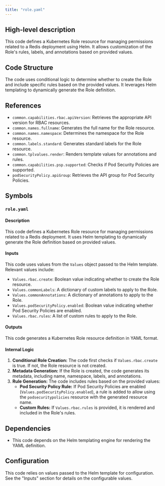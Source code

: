 ```yaml
---
title: "role.yaml"
---
```


## High-level description
This code defines a Kubernetes Role resource for managing permissions related to a Redis deployment using Helm. It allows customization of the Role's rules, labels, and annotations based on provided values.

## Code Structure
The code uses conditional logic to determine whether to create the Role and include specific rules based on the provided values. It leverages Helm templating to dynamically generate the Role definition.

## References
* `common.capabilities.rbac.apiVersion`: Retrieves the appropriate API version for RBAC resources.
* `common.names.fullname`: Generates the full name for the Role resource.
* `common.names.namespace`: Determines the namespace for the Role resource.
* `common.labels.standard`: Generates standard labels for the Role resource.
* `common.tplvalues.render`: Renders template values for annotations and rules.
* `common.capabilities.psp.supported`: Checks if Pod Security Policies are supported.
* `podSecurityPolicy.apiGroup`: Retrieves the API group for Pod Security Policies.

## Symbols
### `role.yaml`
#### Description
This code defines a Kubernetes Role resource for managing permissions related to a Redis deployment. It uses Helm templating to dynamically generate the Role definition based on provided values.

#### Inputs
This code uses values from the `Values` object passed to the Helm template. Relevant values include:
* `Values.rbac.create`: Boolean value indicating whether to create the Role resource.
* `Values.commonLabels`: A dictionary of custom labels to apply to the Role.
* `Values.commonAnnotations`: A dictionary of annotations to apply to the Role.
* `Values.podSecurityPolicy.enabled`: Boolean value indicating whether Pod Security Policies are enabled.
* `Values.rbac.rules`: A list of custom rules to apply to the Role.

#### Outputs
This code generates a Kubernetes Role resource definition in YAML format.

#### Internal Logic
1. **Conditional Role Creation:** The code first checks if `Values.rbac.create` is true. If not, the Role resource is not created.
2. **Metadata Generation:** If the Role is created, the code generates its metadata, including name, namespace, labels, and annotations.
3. **Rule Generation:** The code includes rules based on the provided values:
    * **Pod Security Policy Rule:** If Pod Security Policies are enabled (`Values.podSecurityPolicy.enabled`), a rule is added to allow using the `podsecuritypolicies` resource with the generated resource name.
    * **Custom Rules:** If `Values.rbac.rules` is provided, it is rendered and included in the Role's rules.

## Dependencies
* This code depends on the Helm templating engine for rendering the YAML definition.

## Configuration
This code relies on values passed to the Helm template for configuration. See the "Inputs" section for details on the configurable values.
